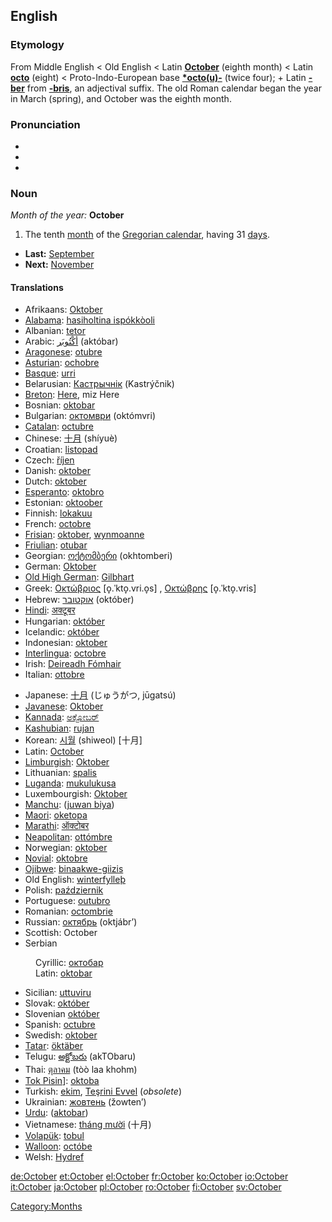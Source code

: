 ==English==
{{scriptrank|realizing|pennsylvania|partly|6720|october|mentally|marone|jurisdiction|frasier's}}
===Etymology===
From Middle English < Old English < Latin '''[[October#Latin|October]]''' (eighth month) < Latin '''[[octo]]''' (eight) < Proto-Indo-European base '''[[*octo(u)-]]''' (twice four); + Latin '''[[-ber]]''' from '''[[-bris]]''', an adjectival suffix. The old Roman calendar began the year in March (spring), and October was the eighth month.

===Pronunciation===
*{{IPA|/ɒkˈtəʊbə/}}
*{{SAMPA|/Qk"toUb@/}}
*{{audio|en-us-October.ogg|Audio (US)}}

===Noun===
''Month of the year:'' '''October'''
#The tenth [[month]] of the [[Gregorian calendar]], having 31 [[day]]s.
*'''Last:''' [[September]]
*'''Next:''' [[November]]

====Translations====
{{top}}
*Afrikaans: [[Oktober]] 
*[[Alabama]]: [[hasiholtina ispókkòoli]]
*Albanian: [[tetor]]
*Arabic: [[اكتوبر|أكْتُوبَر]] (aktóbar) {{m}}
*[[Aragonese]]: [[otubre]] {{m}}
*[[Asturian]]: [[ochobre]] {{m}}
*[[Basque]]: [[urri]]
*Belarusian: [[Кастрычнік]] (Kastrýčnik)
*[[Breton]]: [[Here#Breton|Here]], miz Here
*Bosnian: [[oktobar#Bosnian|oktobar]] {{m}}
*Bulgarian: [[октомври]] (októmvri) {{m}}
*[[Catalan]]: [[octubre]] {{m}}
*Chinese: [[十月]] (shíyuè)
*Croatian: [[listopad]] {{m}}
*Czech: [[říjen]] {{m}}
*Danish: [[oktober]]
*Dutch: [[oktober]]
*[[Esperanto]]: [[oktobro]]
*Estonian: [[oktoober]]
*Finnish: [[lokakuu]]
*French: [[octobre]] {{m}}
*[[Frisian]]: [[oktober]], [[wynmoanne]]
*[[Friulian]]: [[otubar]] {{m}}
*Georgian: [[ოქტომბერი]] (okhtomberi)
*German: [[Oktober]] {{m}}
*[[Old High German]]: [[Gilbhart]] {{m}}
*Greek: [[Οκτώβριος]] [o̞.ˈkto̞.vri.o̞s] {{m}}, [[Οκτώβρης]] [o̞.ˈkto̞.vris] {{m}}
*Hebrew: [[אוקטובר]] (október)
*[[Hindi]]: [[अक्टूबर]] {{Unicode|(akṭūbar)}}
*Hungarian: [[október]]
*Icelandic: [[október]]
*Indonesian: [[oktober]]
*[[Interlingua]]: [[octobre]]
*Irish: [[Deireadh Fómhair]]
*Italian: [[ottobre]] {{m}}
{{mid}}
*Japanese: [[十月]] (じゅうがつ, jūgatsú)
*[[Javanese]]: [[Oktober]]
*[[Kannada]]: [[ಅಕ್ಟೋಬರ್]] {{Unicode|(akṭōbara)}}
*[[Kashubian]]: [[rujan]] {{m}}
*Korean: [[시월]] (shiweol) [十月]
*Latin: [[October#Latin|October]] {{m}}
*[[Limburgish]]: [[Oktober]] {{m}}
*Lithuanian: [[spalis]] {{m}}
*[[Luganda]]: [[mukulukusa]]
*Luxembourgish: [[Oktober]] {{m}}
*[[Manchu]]: ([[juwan biya]])
*[[Maori]]: [[oketopa]]
*[[Marathi]]: [[ऑक्टोबर]] {{Unicode|(okṭobar)}}
*[[Neapolitan]]: [[ottómbre]] {{m}}
*Norwegian: [[oktober]]
*[[Novial]]: [[oktobre]]
*[[Ojibwe]]: [[binaakwe-giizis]]
*Old English: [[winterfylleþ]]
*Polish: [[październik]] {{m}}
*Portuguese: [[outubro]] {{m}}
*Romanian: [[octombrie]]
*Russian: [[октябрь]] (oktjábr’) {{m}}
*Scottish: October
*Serbian
:Cyrillic: [[октобар#Serbian|октобар]] {{m}}
:Latin: [[oktobar#Serbian|oktobar]] {{m}}
*Sicilian: [[uttuviru]] {{m}}
*Slovak: [[október]] {{m}}
*Slovenian [[október]] {{m}}
*Spanish: [[octubre]] {{m}}
*Swedish: [[oktober]]
*[[Tatar]]: [[öktäber]]
*Telugu: [[అక్టోబరు]] (akTObaru)
*Thai: [[ตุลาคม]] (tòò laa khohm)
*[[Tok Pisin]]]: [[oktoba]]
*Turkish: [[ekim]], [[Teşrini Evvel]] (''obsolete'')
*Ukrainian: [[жовтень]] (žowten’) {{m}}
*[[Urdu]]: {{FAchar|[[اکتوبر]]}} ([[aktobar]])
*Vietnamese: [[tháng mười]] (十月)
*[[Volapük]]: [[tobul]]
*[[Walloon]]: [[octóbe]] {{m}}
*Welsh: [[Hydref]]
{{bottom}}

[[Category:Months]]

[[de:October]]
[[et:October]]
[[el:October]]
[[fr:October]]
[[ko:October]]
[[io:October]]
[[it:October]]
[[ja:October]]
[[pl:October]]
[[ro:October]]
[[fi:October]]
[[sv:October]]